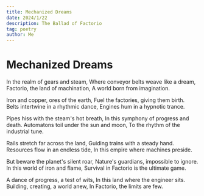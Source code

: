 ```yaml
---
title: Mechanized Dreams
date: 2024/1/22
description: The Ballad of Factorio
tag: poetry
author: Me
---
```


# Mechanized Dreams

In the realm of gears and steam,
Where conveyor belts weave like a dream,
Factorio, the land of machination,
A world born from imagination.

Iron and copper, ores of the earth,
Fuel the factories, giving them birth.
Belts intertwine in a rhythmic dance,
Engines hum in a hypnotic trance.

Pipes hiss with the steam's hot breath,
In this symphony of progress and death.
Automatons toil under the sun and moon,
To the rhythm of the industrial tune.

Rails stretch far across the land,
Guiding trains with a steady hand.
Resources flow in an endless tide,
In this empire where machines preside.

But beware the planet's silent roar,
Nature's guardians, impossible to ignore.
In this world of iron and flame,
Survival in Factorio is the ultimate game.

A dance of progress, a test of wits,
In this land where the engineer sits.
Building, creating, a world anew,
In Factorio, the limits are few.
